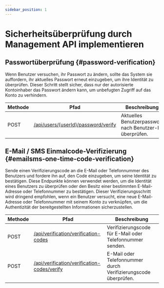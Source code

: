 ```yaml
---
sidebar_position: 1
---
```


# Sicherheitsüberprüfung durch Management API implementieren

## Passwortüberprüfung \{#password-verification}

Wenn Benutzer versuchen, ihr Passwort zu ändern, sollte das System sie auffordern, ihr aktuelles Passwort erneut einzugeben, um ihre Identität zu überprüfen. Dieser Schritt stellt sicher, dass nur der autorisierte Kontoinhaber das Passwort ändern kann, um unbefugten Zugriff auf das Konto zu verhindern.

| Methode | Pfad                                                                                                     | Beschreibung                                            |
| ------- | -------------------------------------------------------------------------------------------------------- | ------------------------------------------------------- |
| POST    | [/api/users/\{userId\}/password/verify](https://openapi.logto.io/operation/operation-verifyuserpassword) | Aktuelles Benutzerpasswort nach Benutzer-ID überprüfen. |

## E-Mail / SMS Einmalcode-Verifizierung \{#emailsms-one-time-code-verification}

Sende einen Verifizierungscode an die E-Mail oder Telefonnummer des Benutzers und fordere ihn auf, den Code einzugeben, um seine Identität zu bestätigen. Diese Endpunkte können verwendet werden, um die Identität eines Benutzers zu überprüfen oder den Besitz einer bestimmten E-Mail-Adresse oder Telefonnummer zu bestätigen. Dieser Verifizierungsschritt wird dringend empfohlen, wenn ein Benutzer versucht, eine neue E-Mail-Adresse oder Telefonnummer mit seinem Konto zu verknüpfen, um die Authentizität der bereitgestellten Informationen sicherzustellen.

| Methode | Pfad                                                                                                               | Beschreibung                                                   |
| ------- | ------------------------------------------------------------------------------------------------------------------ | -------------------------------------------------------------- |
| POST    | [/api/verification/verification-codes](https://openapi.logto.io/operation/operation-createverificationcode)        | Verifizierungscode für E-Mail oder Telefonnummer senden.       |
| POST    | [/api/verification/verification-codes/verify](https://openapi.logto.io/operation/operation-verifyverificationcode) | E-Mail oder Telefonnummer durch Verifizierungscode überprüfen. |

